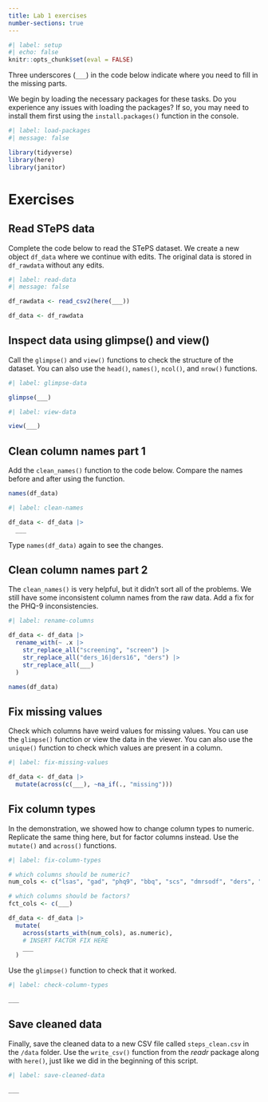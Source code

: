 ```yaml
---
title: Lab 1 exercises
number-sections: true
---
```


```r
#| label: setup
#| echo: false
knitr::opts_chunk$set(eval = FALSE)
```

::: {.callout-tip}
Three underscores (`___`) in the code below indicate where you need to fill in the missing parts.
:::

We begin by loading the necessary packages for these tasks. Do you experience any issues with loading the packages? If so, you may need to install them first using the `install.packages()` function in the console.

```r
#| label: load-packages
#| message: false

library(tidyverse)
library(here)
library(janitor)
```

# Exercises

## Read STePS data

Complete the code below to read the STePS dataset. We create a new object `df_data` where we continue with edits. The original data is stored in `df_rawdata` without any edits.

```r
#| label: read-data
#| message: false

df_rawdata <- read_csv2(here(___))

df_data <- df_rawdata
```

## Inspect data using glimpse() and view()

Call the `glimpse()` and `view()` functions to check the structure of the dataset. You can also use the `head()`, `names()`, `ncol()`, and `nrow()` functions.

```r
#| label: glimpse-data

glimpse(___)
```

```r
#| label: view-data

view(___)
```

## Clean column names part 1

Add the `clean_names()` function to the code below. Compare the names before and after using the function.

```r
names(df_data)
```

```r
#| label: clean-names

df_data <- df_data |> 
  ___

```

Type `names(df_data)` again to see the changes.

## Clean column names part 2

The `clean_names()` is very helpful, but it didn't sort all of the problems. We still have some inconsistent column names from the raw data. Add a fix for the PHQ-9 inconsistencies.

```r
#| label: rename-columns

df_data <- df_data |> 
  rename_with(~ .x |> 
    str_replace_all("screening", "screen") |> 
    str_replace_all("ders_16|ders16", "ders") |> 
    str_replace_all(___)
  )

names(df_data)
```

## Fix missing values

Check which columns have weird values for missing values. You can use the `glimpse()` function or view the data in the viewer. You can also use the `unique()` function to check which values are present in a column.

```r
#| label: fix-missing-values

df_data <- df_data |> 
  mutate(across(c(___), ~na_if(., "missing")))

```

## Fix column types

In the demonstration, we showed how to change column types to numeric. Replicate the same thing here, but for factor columns instead. Use the `mutate()` and `across()` functions.

```r
#| label: fix-column-types

# which columns should be numeric?
num_cols <- c("lsas", "gad", "phq9", "bbq", "scs", "dmrsodf", "ders", "pid_5")

# which columns should be factors?
fct_cols <- c(___)

df_data <- df_data |> 
  mutate(
    across(starts_with(num_cols), as.numeric),
    # INSERT FACTOR FIX HERE
    ___
  )
```

Use the `glimpse()` function to check that it worked.

```r
#| label: check-column-types

___
```

## Save cleaned data

Finally, save the cleaned data to a new CSV file called `steps_clean.csv` in the `/data` folder. Use the `write_csv()` function from the *readr* package along with `here()`, just like we did in the beginning of this script.

```r
#| label: save-cleaned-data

___
```
